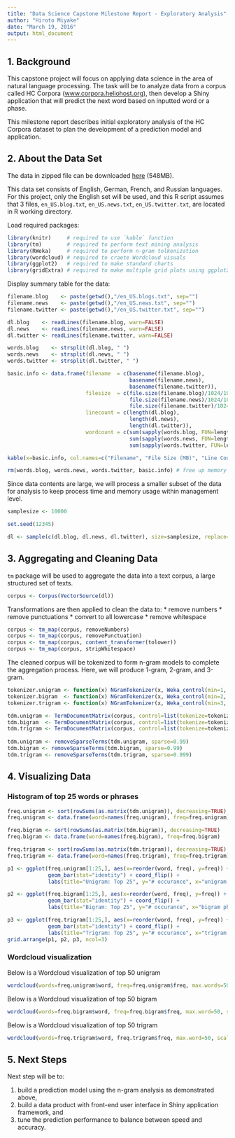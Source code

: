 ```yaml
---
title: "Data Science Capstone Milestone Report - Exploratory Analysis"
author: "Hiroto Miyake"
date: "March 19, 2016"
output: html_document
---
```


## 1. Background

This capstone project will focus on applying data science in the area of natural language processing.  The task will be to analyze data from a corpus called HC Corpora (<a href="http://wwww.corpora.heliohost.org/">www.corpora.heliohost.org</a>), then develop a Shiny application that will predict the next word based on inputted word or a phase.

This milestone report describes initial exploratory analysis of the HC Corpora dataset to plan the development of a prediction model and application.

## 2. About the Data Set

The data in zipped file can be downloaded <a href="https://eventing.coursera.org/api/redirectStrict/LwFp1Vg91C_eP_zIoi_j_91Knk88VHLLvMcKIpQjTIjrr_AJQS1UG13v52sp6O0OqvnI7Rtbtabre9qK9XlIbA.DKQiyG_Ddt-NZSaNmevDig.5zdhjuvJ_49KS3ghVb4jePgajqoc3Iq4MwhYfgUbpulX_QH4DrzE20dB3ENIGO30oDbARhbiM4N3LP8sPCxKQ7v1gMVRBeJdnon3JBK941S9wbHjG0vJbfR4xEELGsDztTqQQV2w4r7LsFMQaU3ne4OXCIqp39d-_0sd0Z55r6toN3qWp_jDENyRkFWi-qDMcIrvWp0p7LX9WN8DM-fwuMxDIfSomcINGCG1uibcG_PdeV_oklBe7pNhQwr96r0RbhUpUP8FUHxTQmEcsdcLt28WyQWu6aWwakF5FL-BBsWbCc3eXZUnaAqR7sQwEmdopiiSoXsx4k0tw8RUwOHn3ia8IY7HbcH0jchN-CpVl4lQ2r5y8EcG46u4U9zyUYNV6OvR1tqzr-SjEI0_Sy_JtB4MvoFofAdgVWPI90h-EIM">here</a> (548MB).  

This data set consists of English, German, French, and Russian languages.  For this project, only the English set will be used, and this R script assumes that 3 files, `en_US.blog.txt`, `en_US.news.txt`, `en_US.twitter.txt`, are located in R working directory.

Load required packages:
```r
library(knitr)     # required to use `kable` function
library(tm)        # required to perform text mining analysis
library(RWeka)     # required to perform n-gram tolkenization
library(wordcloud) # required to craete Wordcloud visuals
library(ggplot2)   # required to make standard charts
library(gridExtra) # required to make multiple grid plots using ggplot2
```

Display summary table for the data:
```r
filename.blog    <- paste(getwd(),"/en_US.blogs.txt", sep="")
filename.news    <- paste(getwd(),"/en_US.news.txt", sep="")
filename.twitter <- paste(getwd(),"/en_US.twitter.txt", sep="")

dl.blog    <- readLines(filename.blog, warn=FALSE)
dl.news    <- readLines(filename.news, warn=FALSE)
dl.twitter <- readLines(filename.twitter, warn=FALSE)

words.blog    <- strsplit(dl.blog, " ")
words.news    <- strsplit(dl.news, " ")
words.twitter <- strsplit(dl.twitter, " ")

basic.info <- data.frame(filename  = c(basename(filename.blog), 
                                       basename(filename.news), 
                                       basename(filename.twitter)),
                         filesize  = c(file.size(filename.blog)/1024/1024,
                                       file.size(filename.news)/1024/1024,
                                       file.size(filename.twitter)/1024/1024),
                         linecount = c(length(dl.blog),
                                       length(dl.news),
                                       length(dl.twitter)),
                         wordcount = c(sum(sapply(words.blog, FUN=length, simplify=TRUE)),
                                       sum(sapply(words.news, FUN=length, simplify=TRUE)),
                                       sum(sapply(words.twitter, FUN=length, simplify=TRUE))))

kable(x=basic.info, col.names=c("Filename", "File Size (MB)", "Line Count", "Word Count"), digits=1)

rm(words.blog, words.news, words.twitter, basic.info) # free up memory usage
```

Since data contents are large, we will process a smaller subset of the data for analysis to keep process time and memory usage within management level.

```r
samplesize <- 10000 

set.seed(12345)

dl <- sample(c(dl.blog, dl.news, dl.twitter), size=samplesize, replace=TRUE)
```

## 3. Aggregating and Cleaning Data

`tm` package will be used to aggregate the data into a text corpus, a large structured set of texts.

```r
corpus <- Corpus(VectorSource(dl))
```

Transformations are then applied to clean the data to:
* remove numbers
* remove punctuations
* convert to all lowercase
* remove whitespace

```r
corpus <- tm_map(corpus, removeNumbers)
corpus <- tm_map(corpus, removePunctuation)
corpus <- tm_map(corpus, content_transformer(tolower))
corpus <- tm_map(corpus, stripWhitespace)
```

The cleaned corpus will be tokenized to form n-gram models to complete the aggregation process.  Here, we will produce 1-gram, 2-gram, and 3-gram.

``` r
tokenizer.unigram <- function(x) NGramTokenizer(x, Weka_control(min=1, max=1))
tokenizer.bigram  <- function(x) NGramTokenizer(x, Weka_control(min=2, max=2))
tokenizer.trigram <- function(x) NGramTokenizer(x, Weka_control(min=3, max=3))

tdm.unigram <- TermDocumentMatrix(corpus, control=list(tokenize=tokenizer.unigram))
tdm.bigram  <- TermDocumentMatrix(corpus, control=list(tokenize=tokenizer.bigram))
tdm.trigram <- TermDocumentMatrix(corpus, control=list(tokenize=tokenizer.trigram))
   
tdm.unigram <- removeSparseTerms(tdm.unigram, sparse=0.99)
tdm.bigram <- removeSparseTerms(tdm.bigram, sparse=0.99)
tdm.trigram <- removeSparseTerms(tdm.trigram, sparse=0.999)
```

## 4. Visualizing Data

### Histogram of top 25 words or phrases
``` r
freq.unigram <- sort(rowSums(as.matrix(tdm.unigram)), decreasing=TRUE)
freq.unigram <- data.frame(word=names(freq.unigram), freq=freq.unigram)

freq.bigram <- sort(rowSums(as.matrix(tdm.bigram)), decreasing=TRUE)
freq.bigram <- data.frame(word=names(freq.bigram), freq=freq.bigram)

freq.trigram <- sort(rowSums(as.matrix(tdm.trigram)), decreasing=TRUE)
freq.trigram <- data.frame(word=names(freq.trigram), freq=freq.trigram)

p1 <- ggplot(freq.unigram[1:25,], aes(x=reorder(word, freq), y=freq)) +
             geom_bar(stat="identity") + coord_flip() +
             labs(title="Unigram: Top 25", y="# occurance", x="unigram word")

p2 <- ggplot(freq.bigram[1:25,], aes(x=reorder(word, freq), y=freq)) +
             geom_bar(stat="identity") + coord_flip() +
             labs(title="Bigram: Top 25", y="# occurance", x="bigram phrase")

p3 <- ggplot(freq.trigram[1:25,], aes(x=reorder(word, freq), y=freq)) +
             geom_bar(stat="identity") + coord_flip() +
             labs(title="Trigram: Top 25", y="# occurance", x="trigram phrase")
grid.arrange(p1, p2, p3, ncol=3)
```

### Wordcloud visualization

Below is a Wordcloud visualization of top 50 unigram
``` r
wordcloud(words=freq.unigram$word, freq=freq.unigram$freq, max.words=50, scale=c(5, 1), colors=brewer.pal(8, "Dark2"))
```

Below is a Wordcloud visualization of top 50 bigram
``` r
wordcloud(words=freq.bigram$word, freq=freq.bigram$freq, max.word=50, scale=c(5, 1), colors=brewer.pal(8, "Dark2"))
```

Below is a Wordcloud visualization of top 50 trigram
``` r
wordcloud(words=freq.trigram$word, freq.trigram$freq, max.word=50, scale=c(5, 1), colors=brewer.pal(8, "Dark2"))
```

## 5. Next Steps

Next step will be to:

1. build a prediction model using the n-gram analysis as demonstrated above,
2. build a data product with front-end user interface in Shiny application framework, and
3. tune the prediction performance to balance between speed and accuracy.